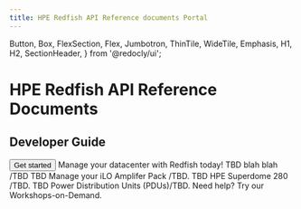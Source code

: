 ```yaml
---
title: HPE Redfish API Reference documents Portal
---
```



  Button,
  Box,
  FlexSection,
  Flex,
  Jumbotron,
  ThinTile,
  WideTile,
  Emphasis,
  H1,
  H2,
  SectionHeader,
} from '@redocly/ui';





<Jumbotron>
  <NavBar location={props.location} standalone={false} />
  <H1>HPE Redfish API Reference Documents</H1>
  <H2>Developer Guide</H2>
  <Flex p={20} justifyContent="center">
    <Button inversed transparent large to="docs/index.md">
      Get started
    </Button>
  </Flex>
</Jumbotron>
<Box my={25}>
  <SectionHeader>
    Manage your datacenter with <Emphasis>Redfish</Emphasis> today!
  </SectionHeader>
  <FlexSection justifyContent="space-around" flexWrap="wrap">
    <ThinTile to="docs/iLO/index.md" icon={iloIcon} header="iLO">
        TBD blah blah /TBD
    </ThinTile>
    <ThinTile to="docs/iloAmpliferPack/index.md" icon={iloAmplifierPackIcon} header="iloAmplifierPack">
        TBD Manage your iLO Amplifer Pack /TBD.
    </ThinTile>
    <ThinTile to="docs/superdome/index.md" icon={superdomeIcon} header="HPE Superdome 280">
        TBD HPE Superdome 280 /TBD.
    </ThinTile>
    <ThinTile to="docs/pdu/index.md" icon={pduIcon} header="Power Distribution Units">
        TBD Power Distribution Units (PDUs)/TBD.
    </ThinTile>
  </FlexSection>
  <SectionHeader>
    <Emphasis>Need help? </Emphasis>
    Try our Workshops-on-Demand.
  </SectionHeader>
</Box>


